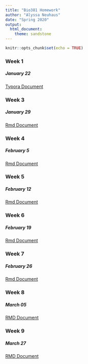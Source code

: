 ```yaml
---
title: "Bio381 Homework"
author: "Alyssa Neuhaus"
date: "Spring 2020"
output: 
  html_document: 
    theme: sandstone
---
```


```r
knitr::opts_chunk$set(echo = TRUE)
```
### Week 1 
##### January 22
[Typora Document](Homework01.html)

### Week 3 
##### January 29
[Rmd Document](hw3.html) 

### Week 4
##### February 5
[Rmd Document](Homework04.html)

### Week 5
##### February 12
[Rmd Document](Homework05.html) 

### Week 6
##### February 19
[Rmd Document](Homework06.html) 

### Week 7
##### February 26
[Rmd Document](HW07.html)

### Week 8 
##### March 05
[RMD Document](Homework08.html) 

### Week 9 
##### March 27
[RMD Document](Homework09.html)









